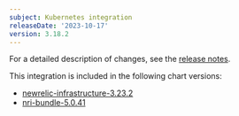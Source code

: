 ```yaml
---
subject: Kubernetes integration
releaseDate: '2023-10-17'
version: 3.18.2
---
```


For a detailed description of changes, see the [release notes](https://github.com/newrelic/nri-kubernetes/releases/tag/v3.18.2).

This integration is included in the following chart versions:

* [newrelic-infrastructure-3.23.2](https://github.com/newrelic/nri-kubernetes/releases/tag/newrelic-infrastructure-3.23.2)
* [nri-bundle-5.0.41](https://github.com/newrelic/helm-charts/releases/tag/nri-bundle-5.0.41)
